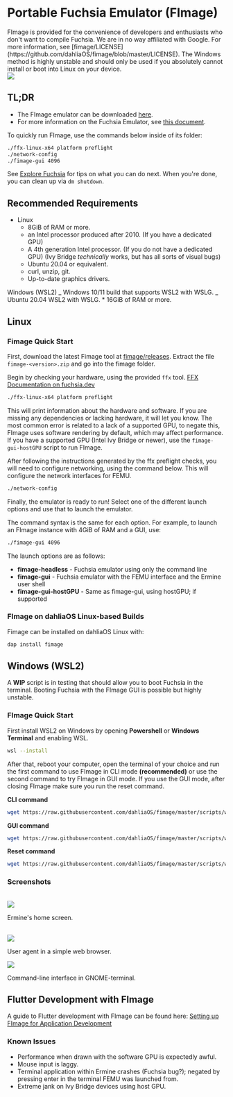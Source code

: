 
# Portable Fuchsia Emulator (FImage)

<Callout>
  FImage is provided for the convenience of developers and enthusiasts who don't
  want to compile Fuchsia. We are in no way affiliated with Google. For more
  information, see
  [fimage/LICENSE](https://github.com/dahliaOS/fimage/blob/master/LICENSE).
</Callout>

<Callout type="warning" emoji="⚠️">
  The Windows method is highly unstable and should only be used if you
  absolutely cannot install or boot into Linux on your device.
</Callout>

<br />
<Image src={fimage1} />

## TL;DR

- The FImage emulator can be downloaded [here](https://github.com/dahliaOS/fimage/releases).
- For more information on the Fuchsia Emulator, see [this document](https://fuchsia.dev/fuchsia-src/concepts/emulator).

To quickly run FImage, use the commands below inside of its folder:

```sh
./ffx-linux-x64 platform preflight
./network-config
./fimage-gui 4096
```

See [Explore Fuchsia](https://fuchsia.dev/fuchsia-src/get-started/explore_fuchsia) for tips on what you can do next.
When you're done, you can clean up via `dm shutdown`.

## Recommended Requirements

- Linux
  - 8GiB of RAM or more.
  - an Intel processor produced after 2010. (If you have a dedicated GPU)
  - A 4th generation Intel processor. (If you do not have a dedicated GPU) (Ivy Bridge _technically_ works, but has all sorts of visual bugs)
  - Ubuntu 20.04 or equivalent.
  - curl, unzip, git.
  - Up-to-date graphics drivers.

Windows (WSL2)
_ Windows 10/11 build that supports WSL2 with WSLG.
_ Ubuntu 20.04 WSL2 with WSLG. \* 16GiB of RAM or more.

## Linux

### Fimage Quick Start

First, download the latest Fimage tool at [fimage/releases](https://github.com/dahliaOS/fimage/releases).
Extract the file `fimage-<version>.zip` and go into the fimage folder.

Begin by checking your hardware, using the provided `ffx` tool. [FFX Documentation on fuchsia.dev](https://fuchsia.dev/fuchsia-src/reference/tools/sdk/ffx)

```sh
./ffx-linux-x64 platform preflight
```

This will print information about the hardware and software. If you are missing any dependencies or lacking hardware, it will let you know. The most common error is related to a lack of a supported GPU, to negate this, FImage uses software rendering by default, which may affect performance. If you have a supported GPU (Intel Ivy Bridge or newer), use the `fimage-gui-hostGPU` script to run FImage.

After following the instructions generated by the ffx preflight checks, you will need to configure networking, using the command below. This will configure the network interfaces for FEMU.

```sh
./network-config
```

Finally, the emulator is ready to run! Select one of the different launch options and use that to launch the emulator.

The command syntax is the same for each option. For example, to launch an FImage instance with 4GiB of RAM and a GUI, use:

```sh
./fimage-gui 4096
```

The launch options are as follows:

- **fimage-headless** - Fuchsia emulator using only the command line
- **fimage-gui** - Fuchsia emulator with the FEMU interface and the Ermine user shell
- **fimage-gui-hostGPU** - Same as fimage-gui, using hostGPU; if supported

### FImage on dahliaOS Linux-based Builds

Fimage can be installed on dahliaOS Linux with:

```sh
dap install fimage
```

## Windows (WSL2)

A **WIP** script is in testing that should allow you to boot Fuchsia in the terminal. Booting Fuchsia with the FImage GUI is possible but highly unstable.

### FImage Quick Start

First install WSL2 on Windows by opening **Powershell** or **Windows Terminal** and enabling WSL.

```sh
wsl --install
```

After that, reboot your computer, open the terminal of your choice and run the first command to use FImage in CLI mode **(recommended)** or use the second command to try FImage in GUI mode. If you use the GUI mode, after closing FImage make sure you run the reset command.

**CLI command**

```sh
wget https://raw.githubusercontent.com/dahliaOS/fimage/master/scripts/wsl.sh && sudo chmod +x wsl.sh; sudo ./wsl.sh -cli
```

**GUI command**

```sh
wget https://raw.githubusercontent.com/dahliaOS/fimage/master/scripts/wsl.sh && sudo chmod +x wsl.sh; sudo ./wsl.sh -gui
```

**Reset command**

```sh
wget https://raw.githubusercontent.com/dahliaOS/fimage/master/scripts/wsl.sh && sudo chmod +x wsl.sh; sudo ./wsl.sh -reset
```

### Screenshots

<br />
<Image src={fimage2} />

Ermine's home screen.

<br />
<Image src={fimage3} />

User agent in a simple web browser.

<Image src={fimage4} />

Command-line interface in GNOME-terminal.

## Flutter Development with FImage

A guide to Flutter development with FImage can be found here: [Setting up FImage for Application Development](/developer/fimage-setup)

### Known Issues

- Performance when drawn with the software GPU is expectedly awful.
- Mouse input is laggy.
- Terminal application within Ermine crashes (Fuchsia bug?); negated by pressing enter in the terminal FEMU was launched from.
- Extreme jank on Ivy Bridge devices using host GPU.
